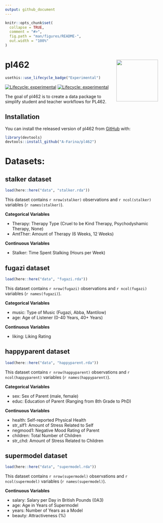 ```yaml
---
output: github_document
---
```


<!-- README.md is generated from README.Rmd. Please edit that file -->

```r
knitr::opts_chunk$set(
  collapse = TRUE,
  comment = "#>",
  fig.path = "man/figures/README-",
  out.width = "100%"
)
```

# pl462 <img src='man/figures/logo.jpeg' align="right" height="137.5" />

<!-- badges: start -->
```r
usethis::use_lifecycle_badge("Experimental")
```
[![Lifecycle: experimental](https://img.shields.io/badge/lifecycle-experimental-orange.svg)](https://www.tidyverse.org/lifecycle/#experimental)
[![Lifecycle: experimental](https://img.shields.io/badge/lifecycle-experimental-orange.svg)](https://lifecycle.r-lib.org/articles/stages.html#experimental)
<!-- badges: end -->

The goal of pl462 is to create a data package to simplify student and teacher workflows for PL462. 

## Installation

You can install the released version of pl462 from [GitHub](https://github.com/A-Farina/pl462) with:

``` r
library(devtools)
devtools::install_github("A-Farina/pl462")
```

# Datasets:

## stalker dataset

```r
load(here::here("data", "stalker.rda"))
```

This dataset contains `r nrow(stalker)` observations and `r ncol(stalker)` variables (`r names(stalker)`).

**Categorical Variables**

  *   Therapy: Therapy Type (Cruel to be Kind Therapy, Psychodyshamic Therapy, None)
  *   AmtTher: Amount of Therapy (6 Weeks, 12 Weeks)

**Continuous Variables**

  *   Stalker: Time Spent Stalking (Hours per Week)

## fugazi dataset

```r
load(here::here("data", "fugazi.rda"))
```

This dataset contains `r nrow(fugazi)` observations and `r ncol(fugazi)` variables (`r names(fugazi)`).

**Categorical Variables**

  *   music: Type of Music (Fugazi, Abba, Mantilow)
  *   age: Age of Listener (0-40 Years, 40+ Years)

**Continuous Variables**

  *   liking: Liking Rating
  
## happyparent dataset

```r
load(here::here("data", "happyparent.rda"))
```

This dataset contains `r nrow(happyparent)` observations and `r ncol(happyparent)` variables (`r names(happyparent)`).

**Categorical Variables**

  *   sex: Sex of Parent (male, female)
  *   educ: Education of Parent (Ranging from 8th Grade to PhD)

**Continuous Variables**

  *   health: Self-reported Physical Health
  *   str_slf1: Amount of Stress Related to Self
  *   negmood1: Negative Mood Rating of Parent
  *   children: Total Number of Children
  *   str_chd: Amount of Stress Related to Children
  
## supermodel dataset

```r
load(here::here("data", "supermodel.rda"))
```

This dataset contains `r nrow(supermodel)` observations and `r ncol(supermodel)` variables (`r names(supermodel)`).

**Continuous Variables**

  *   salary: Salary per Day in British Pounds (\u00A3)
  *   age: Age in Years of Supermodel
  *   years: Number of Years as a Model
  *   beauty: Attractiveness (%)
